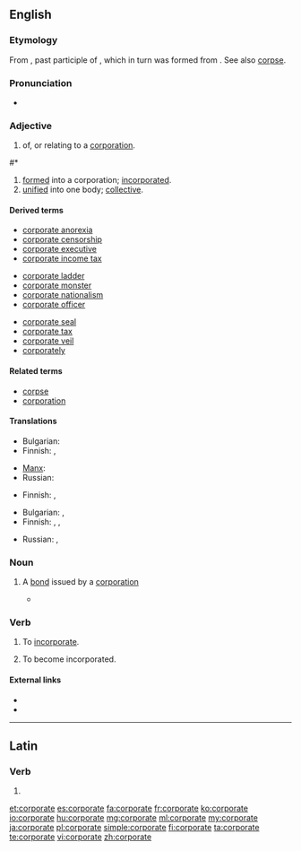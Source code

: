 ==English==

===Etymology===
From {{etyl|la|en}} {{term|corporatus|lang=la}}, past participle of {{term|corporare||to make into a body}}, which in turn was formed from {{term|corpus||body}}.  See also [[corpse]].

===Pronunciation===
* {{audio|en-uk-corporate.ogg|Audio (UK)}}

===Adjective===
{{en-adj}}

# of, or relating to a [[corporation]].

#*{{quote-book|year=2006|author=[[w:Edwin Black|Edwin Black]]
|title=Internal Combustion
|chapter=1|url=http://openlibrary.org/works/OL4103950W
|passage=But electric vehicles and the batteries that made them run became ensnared in '''corporate''' scandals, fraud, and monopolistic corruption that shook the confidence of the nation and inspired automotive upstarts.}}
# [[formed]] into a corporation; [[incorporated]].
# [[unified]] into one body; [[collective]].

====Derived terms====
{{rel-top3|Terms derived from ''corporate''}}
* [[corporate anorexia]]
* [[corporate censorship]]
* [[corporate executive]]
* [[corporate income tax]]
{{rel-mid3}}
* [[corporate ladder]]
* [[corporate monster]]
* [[corporate nationalism]]
* [[corporate officer]]
{{rel-mid3}}
* [[corporate seal]]
* [[corporate tax]]
* [[corporate veil]]
* [[corporately]]
{{rel-bottom}}

====Related terms====
* [[corpse]]
* [[corporation]]

====Translations====
{{trans-top|of, or relating to a corporation}}
* Bulgarian: {{t-|bg|корпоративен|sc=Cyrl}}
* Finnish: {{t+|fi|yhtiö|alt=yhtiö-}}, {{t+|fi|yritys|alt=yritys-}}
{{trans-mid}}
* [[Manx]]: {{t-|gv|cochorpagh}}
* Russian: {{t+|ru|корпоративный|tr=korporatívnyj|sc=Cyrl}}
{{trans-bottom}}

{{trans-top|formed into a corporation; incorporated}}
* Finnish: {{t-|fi|yhtiömuotoinen}}, {{t-|fi|yhtiöitetty}}
{{trans-mid}}
{{trans-bottom}}

{{trans-top|unified into one body; collective}}
* Bulgarian: {{t+|bg|общ|sc=Cyrl}},  {{t+|bg|колективен|sc=Cyrl}}
* Finnish: {{t-|fi|yhdistetty}}, {{t+|fi|yhteinen}}, {{t-|fi|yhteis-}}
{{trans-mid}}
* Russian: {{t+|ru|общий|tr=óbščij|sc=Cyrl}}, {{t+|ru|коллективный|tr=kollektívnyj|sc=Cyrl}}
{{trans-bottom}}

===Noun===
{{en-noun}}

# {{context|finance|lang=en}} A [[bond]] issued by a [[corporation]]
#* {{quote-news|2009|January 11|Robert D. Hershey Jr.|Look Past 2008 Stars for Gains in Bonds|New York Times|url=
|passage=So-called junk '''corporates''' and emerging-market debt remain generally out of favor. }}

===Verb===
{{en-verb|corporat|ed}}

# {{context|obsolete|transitive|lang=en}} To [[incorporate]].
#: {{rfquotek|Stow}}
# {{context|obsolete|intransitive|lang=en}} To become incorporated.

====External links====
* {{R:Webster 1913}}
* {{R:Century 1911}}

----

==Latin==

===Verb===
{{la-verb-form|corporāte}}

# {{conjugation of|corporo|corporō|2|p|pres|act|imp|lang=la}}

[[et:corporate]]
[[es:corporate]]
[[fa:corporate]]
[[fr:corporate]]
[[ko:corporate]]
[[io:corporate]]
[[hu:corporate]]
[[mg:corporate]]
[[ml:corporate]]
[[my:corporate]]
[[ja:corporate]]
[[pl:corporate]]
[[simple:corporate]]
[[fi:corporate]]
[[ta:corporate]]
[[te:corporate]]
[[vi:corporate]]
[[zh:corporate]]